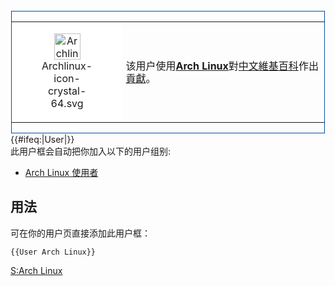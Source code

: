 <div style="float: left; border:solid #024ca7 1px; margin: 1px;">
{| cellspacing="0" style="width: 238px; background: skyblue;"
| style="width: 45px; height: 45px; background: #FFFFFF; text-align: center; font-size: {{{5|{{{id-s|14}}}}}}pt; color: {{{id-fc|black}}};" | [[File:Archlinux-icon-crystal-64.svg|42px]]
| style="font-size: {{{info-s|10}}}pt; padding: 4pt; line-height: 1.25em; color: {{{info-fc|white}}};" | 该用户使用'''[[Arch Linux]]'''對[[中文維基百科]]作出[[:Category:Arch Linux 使用者|貢獻]]。
|}</div>
<!-- 如下是旧版本的用户框，使用了模板，此处未移除，但注释了
{{Userbox
  |id=[[File:Archlinux-icon-crystal-64.svg|40px]]
  |id-c=#FFF
  |id-s=9
  |info=该用户使用'''[[Arch Linux]]'''对[[中文维基百科]]作出[[:Category:Arch Linux 使用者|贡献]]。
  |info-c=skyblue
  |border-c=#024ca7
}}
-->
<includeonly>{{#ifeq:{{NAMESPACE}}|User|[[Category:Arch Linux 使用者|{{PAGENAME}}]]}}</includeonly><noinclude>
<br clear="all" />
此用户框会自动把你加入以下的用户组别:
*[[:Category:Arch Linux 使用者|Arch Linux 使用者]]
== 用法 ==
可在你的用户页直接添加此用户框：
<pre>{{User Arch Linux}}</pre>

[[Category:软件用户框模板|S:Arch Linux]]
</noinclude>
